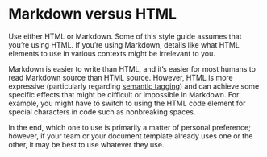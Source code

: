 # Markdown versus HTML

Use either HTML or Markdown. Some of this style guide assumes that you're using HTML. If you're using Markdown, details like what HTML elements to use in various contexts might be irrelevant to you.

Markdown is easier to write than HTML, and it's easier for most humans to read Markdown source than HTML source. However, HTML is more expressive (particularly regarding [semantic tagging](./semantic-tagging.md)) and can achieve some specific effects that might be difficult or impossible in Markdown. For example, you might have to switch to using the HTML code element for special characters in code such as nonbreaking spaces.

In the end, which one to use is primarily a matter of personal preference; however, if your team or your document template already uses one or the other, it may be best to use whatever they use.
